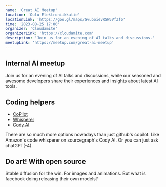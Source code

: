 ```yaml
---
name: 'Great AI Meetup'
location: 'Oulu Elektroniikkatie'
locationLink: 'https://goo.gl/maps/GvuboievRSW5VfZf6'
time: '2023-08-25 17:00'
organizer: 'Cloudamite'
organizerLink: 'https://cloudamite.com'
description: 'Join us for an evening of AI talks and discussions.'
meetupLink: 'https://meetup.com/great-ai-meetup'
---
```


## Internal AI meetup
Join us for an evening of AI talks and discussions, while our seasoned and awesome developers share their experiences and insights about latest AI tools. 

## Coding helpers

- [CoPilot](https://github.com/features/copilot)
- [Whisperer](https://aws.amazon.com/pm/codewhisperer/)
- [Cody AI](https://about.sourcegraph.com/demo/cody)

There are so much more options nowadays than just github's copilot. Like Amazon's code whisperer on sourcegraph's Cody AI. Or you can just ask chatGPT(-4). 

## Do art! With open source
Stable diffusion for the win. For images and animations. But what is facebook doing releasing their own models? 

